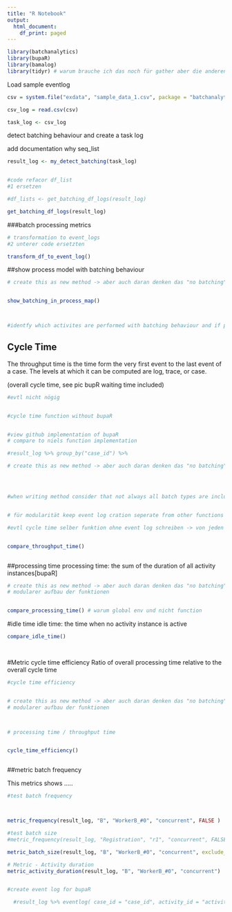 ```yaml
---
title: "R Notebook"
output:
  html_document:
    df_print: paged
---
```



```r

library(batchanalytics)
library(bupaR)
library(bamalog)
library(tidyr) # warum brauche ich das noch für gather aber die anderen package(bama) nicht mehr da imported mit package batchAanalytics---


```

Load sample eventlog 


```r

csv = system.file("exdata", "sample_data_1.csv", package = "batchanalytics")

csv_log = read.csv(csv)

task_log <- csv_log


```


detect batching behaviour and create a task log

add documentation why seq_list

```r


result_log <- my_detect_batching(task_log)



```

```r
#code refacor df_list
#1 ersetzen

#df_lists <- get_batching_df_logs(result_log)

get_batching_df_logs(result_log)


```







###batch processing metrics

```r
# transformation to event_logs
#2 unterer code ersetzten

transform_df_to_event_log()

```







##show process model with batching behaviour

```r

# create this as new method -> aber auch daran denken das "no batching" eine option ist 


show_batching_in_process_map()



#identfy which activites are performed with batching behaviour and if possible highlight in output graph or give an additional text output

```





## Cycle Time

The throughput time is the time form the very first event to the last event of a case. The levels at which it can be computed are log, trace, or case.

(overall cycle time, see pic bupR waiting time included)


```r


#evtl nicht nögig


#cycle time function without bupaR


#view github implementation of bupaR 
# compare to niels function implementation

#result_log %>% group_by("case_id") %>% 


```



```r

# create this as new method -> aber auch daran denken das "no batching" eine option ist 




#when writing method consider that not always all batch types are included and also no batching possible -> when plotting and creating boxplot create a generic approach#


# für modularität keep event log cration seperate from other functions 

#evtl cycle time selber funktion ohne event log schreiben -> von jeden case start - endzeit (groubby case , start - end , -> mean() an niels orientieren) ähnlich für processing time -< vorher #ABER data spliten in "nobatching " vs andere batch types


compare_throughput_time()



```




##processing time
processing time: the sum of the duration of all activity instances[bupaR]


```r



# create this as new method -> aber auch daran denken das "no batching" eine option ist 
# modularer aufbau der funktionen


compare_processing_time() # warum global env und nicht function


```


#idle time
idle time: the time when no activity instance is active



```r


compare_idle_time()

 


```


#Metric cycle time efficiency
Ratio of overall processing time relative to the overall cycle time


```r
#cycle time efficiency


# create this as new method -> aber auch daran denken das "no batching" eine option ist 
# modularer aufbau der funktionen



# processing time / throughput time


cycle_time_efficiency()



```



##metric batch frequency

This metrics shows .....

```r
#test batch frequency



metric_frequency(result_log, "B", "WorkerB_#0", "concurrent", FALSE )
```



```r

#test batch size
#metric_frequency(result_log, "Registration", "r1", "concurrent", FALSE )

metric_batch_size(result_log, "B", "WorkerB_#0", "concurrent", exclude_singletons = TRUE)

```



```r
# Metric - Activity duration
metric_activity_duration(result_log, "B", "WorkerB_#0", "concurrent")



```
```r

#create event log for bupaR

  #result_log %>% eventlog( case_id = "case_id", activity_id = "activity")


```



